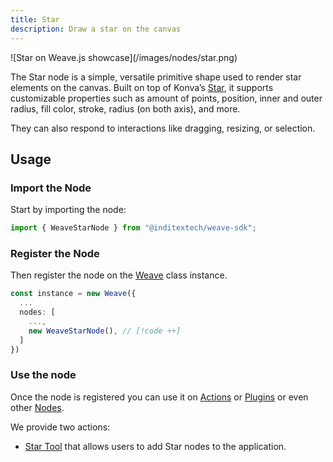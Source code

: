 ```yaml
---
title: Star
description: Draw a star on the canvas
---
```


<div className="flex justify-center items-center *:max-w-[700px] bg-gradient-to-br from-fd-primary/10 rounded-xl border">
  ![Star on Weave.js showcase](/images/nodes/star.png)
</div>

The Star node is a simple, versatile primitive shape used to render star
elements on the canvas. Built on top of Konva’s [Star](https://konvajs.org/api/Konva.Star.html),
it supports customizable properties such as amount of points, position, inner and outer radius, fill color, stroke, radius (on both axis),
and more.

They can also respond to interactions like dragging, resizing,
or selection.

## Usage

<div className="fd-steps">

<div className="[&_h3]:fd-step">

### Import the Node

Start by importing the node:

```ts
import { WeaveStarNode } from "@inditextech/weave-sdk";
```

</div>

<div className='[&_h3]:fd-step'>

### Register the Node

Then register the node on the [Weave](/docs/sdk/api-reference/weave) class instance.

```ts
const instance = new Weave({
  ...
  nodes: [
    ...,
    new WeaveStarNode(), // [!code ++]
  ]
})
```

</div>

<div className='[&_h3]:fd-step'>

### Use the node

Once the node is registered you can use it on [Actions](/docs/main/build/actions) or
[Plugins](/docs/main/build/plugins) or even other [Nodes](/docs/main/build/nodes).

We provide two actions:

- [Star Tool](/docs/main/build/actions/text-tool) that allows users to add Star nodes
  to the application.

</div>

</div>

